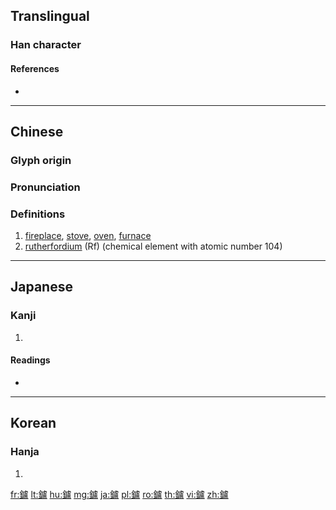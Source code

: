{{character info/new}}
{{also|鈩|𬬻}}
==Translingual==
{{Han simplified forms|鑪|鈩|𬬻}}

===Han character===
{{Han char|rn=167|rad=金|as=16|sn=24|four=81117|canj=CYPT|ids=⿰金盧}}

====References====
* {{Han ref|kx=1326.200|dkj=41038|dj=1827.250|hdz=64272.080|uh=946A|ud=37994|bh=C644|bd=50756}}

----

==Chinese==
{{zh-forms|s=𬬻}}

===Glyph origin===
{{Han etym}}

===Pronunciation===
{{zh-pron
|m=lú
|c=lou5
|mc=
|oc=
|ma=
|cat=n
}}

===Definitions===
{{zh-hanzi}}

# [[fireplace]], [[stove]], [[oven]], [[furnace]]
# [[rutherfordium]] (Rf) (chemical element with atomic number 104)

{{zh-cat|Chemical elements}}

----

==Japanese==

===Kanji===
{{ja-kanji|grade=|rs=金16|style=ky|shin=鈩}}

# {{defn|lang=ja|sort=金16}}

====Readings====
* {{ja-readings|on=[[ろ]] (ro)|kun=[[たたら]] (tatara), [[いろり]] (irori)|nanori=}}

----

==Korean==

===Hanja===
{{ko-hanja|hangeul=[[로]]>[[노]]|eumhun=|rv=ro>no|mr=ro>no|y=lo>no}}

# {{defn|lang=ko|sort=金16}}

[[fr:鑪]]
[[lt:鑪]]
[[hu:鑪]]
[[mg:鑪]]
[[ja:鑪]]
[[pl:鑪]]
[[ro:鑪]]
[[th:鑪]]
[[vi:鑪]]
[[zh:鑪]]